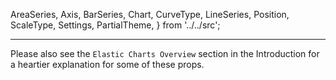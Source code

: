   AreaSeries,
  Axis,
  BarSeries,
  Chart,
  CurveType,
  LineSeries,
  Position,
  ScaleType,
  Settings,
  PartialTheme,
} from '../../src';

<Meta title="Chart Reference/Prop Tables" />

***

Please also see the `Elastic Charts Overview` section in the Introduction for a heartier explanation for some of these props.

<Description markdown={BarSeriesPropsTable} />

<Description markdown={BarWAxisPropsTable} />

<Description markdown={SettingsPropsTable} />

<Description markdown={AxisPropsTable} />

<Description markdown={AreaPropsTable} />

<Description markdown={LinePropsTable} />

